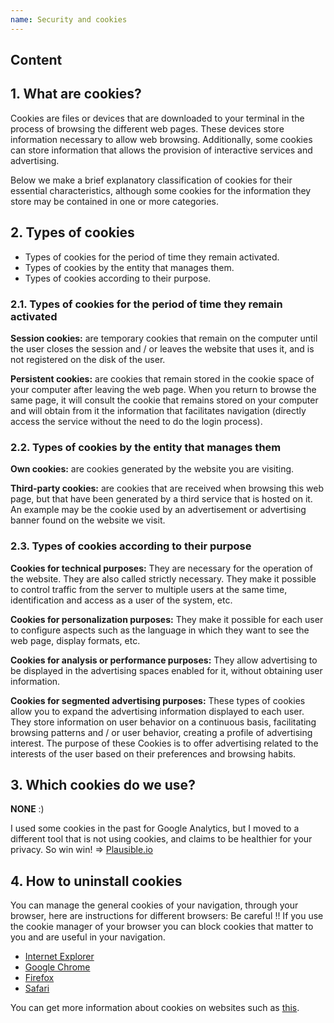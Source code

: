 ```yaml
---
name: Security and cookies
---
```


## Content

## 1. What are cookies?

Cookies are files or devices that are downloaded to your terminal in the process of browsing the different web pages. These devices store information necessary to allow web browsing. Additionally, some cookies can store information that allows the provision of interactive services and advertising.

Below we make a brief explanatory classification of cookies for their essential characteristics, although some cookies for the information they store may be contained in one or more categories.

## 2. Types of cookies

- Types of cookies for the period of time they remain activated.
- Types of cookies by the entity that manages them.
- Types of cookies according to their purpose.

### 2.1. Types of cookies for the period of time they remain activated

**Session cookies:** are temporary cookies that remain on the computer until the user closes the session and / or leaves the website that uses it, and is not registered on the disk of the user.

**Persistent cookies:** are cookies that remain stored in the cookie space of your computer after leaving the web page. When you return to browse the same page, it will consult the cookie that remains stored on your computer and will obtain from it the information that facilitates navigation (directly access the service without the need to do the login process).

### 2.2. Types of cookies by the entity that manages them

**Own cookies:** are cookies generated by the website you are visiting.

**Third-party cookies:** are cookies that are received when browsing this web page, but that have been generated by a third service that is hosted on it. An example may be the cookie used by an advertisement or advertising banner found on the website we visit.

### 2.3. Types of cookies according to their purpose

**Cookies for technical purposes:** They are necessary for the operation of the website. They are also called strictly necessary. They make it possible to control traffic from the server to multiple users at the same time, identification and access as a user of the system, etc.

**Cookies for personalization purposes:** They make it possible for each user to configure aspects such as the language in which they want to see the web page, display formats, etc.

**Cookies for analysis or performance purposes:** They allow advertising to be displayed in the advertising spaces enabled for it, without obtaining user information.

**Cookies for segmented advertising purposes:** These types of cookies allow you to expand the advertising information displayed to each user. They store information on user behavior on a continuous basis, facilitating browsing patterns and / or user behavior, creating a profile of advertising interest. The purpose of these Cookies is to offer advertising related to the interests of the user based on their preferences and browsing habits.

## 3. Which cookies do we use?

**NONE** :)

I used some cookies in the past for Google Analytics, but I moved to a different tool that is not using cookies, and claims to be healthier for your privacy. So win win! => [Plausible.io](https://plausible.io/)

## 4. How to uninstall cookies

You can manage the general cookies of your navigation, through your browser, here are instructions for different browsers: Be careful !! If you use the cookie manager of your browser you can block cookies that matter to you and are useful in your navigation.

- <a rel="noreferrer noopener" href="https://support.microsoft.com/es-es/help/17442/windows-internet-explorer-delete-manage-cookies" target="__blank">Internet Explorer</a>
- <a rel="noreferrer noopener" href="https://support.google.com/chrome/answer/95647" target="__blank">Google Chrome</a>
- <a rel="noreferrer noopener" href="https://support.mozilla.org/es/kb/Borrar%20cookies" target="__blank">Firefox</a>
- <a rel="noreferrer noopener" href="https://support.apple.com/kb/ph21411?locale=es_ES" target="__blank">Safari</a>

You can get more information about cookies on websites such as <a rel="noreferrer noopener" aria-label="this (opens in a new tab)" href="https://www.cookiesandyou.com/" target="__blank">this</a>.
